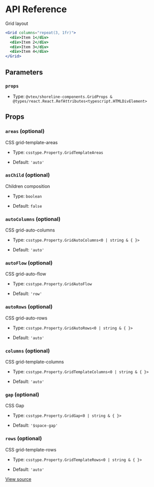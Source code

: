 # API Reference

Grid layout

```jsx
<Grid columns="repeat(3, 1fr)">
  <div>Item 1</div>
  <div>Item 2</div>
  <div>Item 3</div>
  <div>Item 4</div>
</Grid>
```

## Parameters

### `props`

- Type: `@vtex/shoreline-components.GridProps & @types/react.React.RefAttributes<typescript.HTMLDivElement>`

## Props

### `areas` (optional)

CSS grid-template-areas

- Type: `csstype.Property.GridTemplateAreas`

- Default: `'auto'`

### `asChild` (optional)

Children composition

- Type: `boolean`

- Default: `false`

### `autoColumns` (optional)

CSS grid-auto-columns

- Type: `csstype.Property.GridAutoColumns<0 | string & { }>`

- Default: `'auto'`

### `autoFlow` (optional)

CSS grid-auto-flow

- Type: `csstype.Property.GridAutoFlow`

- Default: `'row'`

### `autoRows` (optional)

CSS grid-auto-rows

- Type: `csstype.Property.GridAutoRows<0 | string & { }>`

- Default: `'auto'`

### `columns` (optional)

CSS grid-template-columns

- Type: `csstype.Property.GridTemplateColumns<0 | string & { }>`

- Default: `'auto'`

### `gap` (optional)

CSS Gap

- Type: `csstype.Property.GridGap<0 | string & { }>`

- Default: `'$space-gap'`

### `rows` (optional)

CSS grid-template-rows

- Type: `csstype.Property.GridTemplateRows<0 | string & { }>`

- Default: `'auto'`

[View source](https://github.com/vtex/shoreline/blob/34623377e/packages/components/src/grid/grid.tsx#L17)

